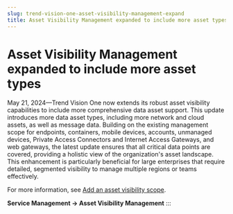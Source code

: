 ```yaml
---
slug: trend-vision-one-asset-visibility-management-expand
title: Asset Visibility Management expanded to include more asset types
---
```

# Asset Visibility Management expanded to include more asset types

May 21, 2024—Trend Vision One now extends its robust asset visibility capabilities to include more comprehensive data asset support. This update introduces more data asset types, including more network and cloud assets, as well as message data. Building on the existing management scope for endpoints, containers, mobile devices, accounts, unmanaged devices, Private Access Connectors and Internet Access Gateways, and web gateways, the latest update ensures that all critical data points are covered, providing a holistic view of the organization's asset landscape. This enhancement is particularly beneficial for large enterprises that require detailed, segmented visibility to manage multiple regions or teams effectively.

For more information, see [Add an asset visibility scope](adding-asset-visibility-scope.mdx).

**Service Management → Asset Visibility Management**
:::
